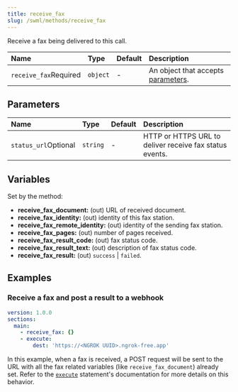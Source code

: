 ```yaml
---
title: receive_fax
slug: /swml/methods/receive_fax
---
```


Receive a fax being delivered to this call.

| Name                                                        | Type     | Default | Description                                 |
|:------------------------------------------------------------|:---------|:--------|:--------------------------------------------|
| `receive_fax`<span className="required-arg">Required</span> | `object` | -       | An object that accepts [parameters](#parameters). |



## **Parameters**

| Name                                                                | Type      | Default | Description                                                                                                                                         |
|:--------------------------------------------------------------------|:----------|:--------|:----------------------------------------------------------------------------------------------------------------------------------------------------|
| `status_url`<span className="optional-arg">Optional</span>         | `string`  | -       | HTTP or HTTPS URL to deliver receive fax status events.                                                                                               |



## **Variables**

Set by the method:

- **receive_fax_document:** (out) URL of received document.
- **receive_fax_identity:** (out) identity of this fax station.
- **receive_fax_remote_identity:** (out) identity of the sending fax station.
- **receive_fax_pages:** (out) number of pages received.
- **receive_fax_result_code:** (out) fax status code.
- **receive_fax_result_text:** (out) description of fax status code.
- **receive_fax_result:** (out) `success` | `failed`.

## **Examples**

### Receive a fax and post a result to a webhook

```yaml andJson
version: 1.0.0
sections:
  main:
    - receive_fax: {}
    - execute:
        dest: 'https://<NGROK UUID>.ngrok-free.app'
```

In this example, when a fax is received, a POST request will be sent to the URL with all
the fax related variables (like `receive_fax_document`) already set.
Refer to the [`execute`](./execute.mdx) statement's documentation for more details on this behavior.
